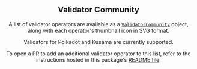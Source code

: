 
<Edit folder={props.folder} />

<Header
  title="Validator Operators"
  subtitle="A list of Polkadot validator operators with metadata and thumbnails."
  npm={props.npm}
  status="stable"
/>

<H2 id="validator-community">Validator Community</H2>

A list of validator operators are available as a <a href="https://github.com/paritytech/polkadot-cloud/blob/main/packages/assets/lib/validators/index.ts" target="_blank" rel="noreferrer">`ValidatorCommunity`</a> object, along with each operator's thumbnail icon in SVG format.

Validators for Polkadot and Kusama are currently supported.

<ValidatorOperator />

<Note>
To open a PR to add an additional validator operator to this list, refer to the instructions hosted in this package's <a href="https://github.com/paritytech/polkadot-cloud/tree/main/packages/assets#adding-validator-operators" target="_blank" rel="noreferrer">README file</a>.
</Note>